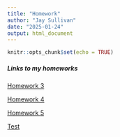 ```yaml
---
title: "Homework"
author: "Jay Sullivan"
date: "2025-01-24"
output: html_document
---
```


```r
knitr::opts_chunk$set(echo = TRUE)
```


##### Links to my homeworks


[Homework 3](Homework03.html)


[Homework 4](Homework04.html)


[Homework 5](Homework04.html)

[Test](header.html)
